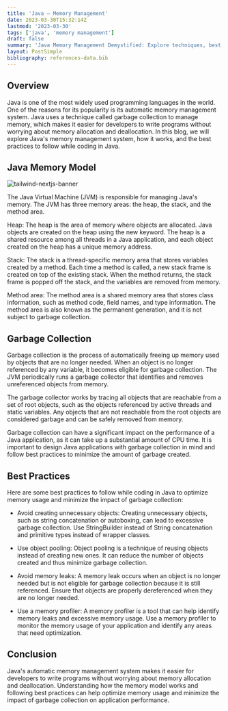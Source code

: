 ```yaml
---
title: 'Java – Memory Management'
date: 2023-03-30T15:32:14Z
lastmod: '2023-03-30'
tags: ['java', 'memory management']
draft: false
summary: 'Java Memory Management Demystified: Explore techniques, best practices, and tools to optimize memory usage in your Java applications. Dive into our expert insights!'
layout: PostSimple
bibliography: references-data.bib
---
```


<TOCInline toc={props.toc} asDisclosure />

## Overview

Java is one of the most widely used programming languages in the world. One of the reasons for its popularity is its automatic memory management system. Java uses a technique called garbage collection to manage memory, which makes it easier for developers to write programs without worrying about memory allocation and deallocation.
In this blog, we will explore Java's memory management system, how it works, and the best practices to follow while coding in Java.

## Java Memory Model

![tailwind-nextjs-banner](/static/images/java-memory-model.webp)

The Java Virtual Machine (JVM) is responsible for managing Java's memory. The JVM has three memory areas: the heap, the stack, and the method area.

Heap: The heap is the area of memory where objects are allocated. Java objects are created on the heap using the new keyword. The heap is a shared resource among all threads in a Java application, and each object created on the heap has a unique memory address.

Stack: The stack is a thread-specific memory area that stores variables created by a method. Each time a method is called, a new stack frame is created on top of the existing stack. When the method returns, the stack frame is popped off the stack, and the variables are removed from memory.

Method area: The method area is a shared memory area that stores class information, such as method code, field names, and type information. The method area is also known as the permanent generation, and it is not subject to garbage collection.

## Garbage Collection

Garbage collection is the process of automatically freeing up memory used by objects that are no longer needed. When an object is no longer referenced by any variable, it becomes eligible for garbage collection. The JVM periodically runs a garbage collector that identifies and removes unreferenced objects from memory.

The garbage collector works by tracing all objects that are reachable from a set of root objects, such as the objects referenced by active threads and static variables. Any objects that are not reachable from the root objects are considered garbage and can be safely removed from memory.

Garbage collection can have a significant impact on the performance of a Java application, as it can take up a substantial amount of CPU time. It is important to design Java applications with garbage collection in mind and follow best practices to minimize the amount of garbage created.

## Best Practices

Here are some best practices to follow while coding in Java to optimize memory usage and minimize the impact of garbage collection:

- Avoid creating unnecessary objects: Creating unnecessary objects, such as string concatenation or autoboxing, can lead to excessive garbage collection. Use StringBuilder instead of String concatenation and primitive types instead of wrapper classes.

- Use object pooling: Object pooling is a technique of reusing objects instead of creating new ones. It can reduce the number of objects created and thus minimize garbage collection.

- Avoid memory leaks: A memory leak occurs when an object is no longer needed but is not eligible for garbage collection because it is still referenced. Ensure that objects are properly dereferenced when they are no longer needed.

- Use a memory profiler: A memory profiler is a tool that can help identify memory leaks and excessive memory usage. Use a memory profiler to monitor the memory usage of your application and identify any areas that need optimization.

## Conclusion

Java's automatic memory management system makes it easier for developers to write programs without worrying about memory allocation and deallocation. Understanding how the memory model works and following best practices can help optimize memory usage and minimize the impact of garbage collection on application performance.
